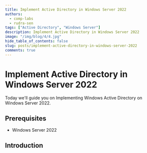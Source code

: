 ```yaml
---
title: Implement Active Directory in Windows Server 2022
authors:
  - comp-labs
  - rudra-sen
tags: ["Active Directory", "Windows Server"]
description: Implement Active Directory in Windows Server 2022
image: "/img/blog/4/4.jpg"
hide_table_of_contents: false
slug: posts/implement-active-directory-in-windows-server-2022
comments: true
---
```


# Implement Active Directory in Windows Server 2022

Today we'll guide you on Implementing Windows Active Directory on Windows Server 2022.

<!-- truncate -->

## Prerequisites

- Windows Server 2022

## Introduction
